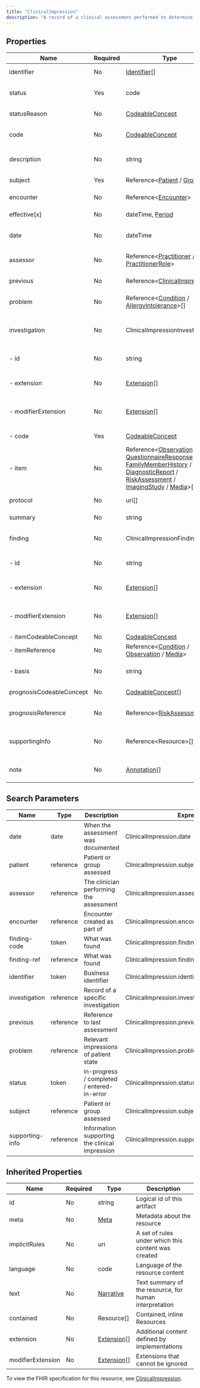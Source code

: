 ```yaml
---
title: "ClinicalImpression"
description: "A record of a clinical assessment performed to determine what problem(s) may affect the patient and before planning the treatments or management strategies that are best to manage a patient's condition. Assessments are often 1:1 with a clinical consultation / encounter,  but this varies greatly depending on the clinical workflow. This resource is called "ClinicalImpression" rather than "ClinicalAssessment" to avoid confusion with the recording of assessment tools such as Apgar score."
---
```


## Properties

| Name                     | Required | Type                                                                                                                                                                                                                                                                                                                                                                                                                                                                      | Description                                                |
| ------------------------ | -------- | ------------------------------------------------------------------------------------------------------------------------------------------------------------------------------------------------------------------------------------------------------------------------------------------------------------------------------------------------------------------------------------------------------------------------------------------------------------------------- | ---------------------------------------------------------- |
| identifier               | No       | [Identifier](/medical-api/fhir/data-types/identifier)[]                                                                                                                                                                                                                                                                                                                                                                                                                   | Business identifier                                        |
| status                   | Yes      | code                                                                                                                                                                                                                                                                                                                                                                                                                                                                      | in-progress / completed / entered-in-error                 |
| statusReason             | No       | [CodeableConcept](/medical-api/fhir/data-types/codeableconcept)                                                                                                                                                                                                                                                                                                                                                                                                           | Reason for current status                                  |
| code                     | No       | [CodeableConcept](/medical-api/fhir/data-types/codeableconcept)                                                                                                                                                                                                                                                                                                                                                                                                           | Kind of assessment performed                               |
| description              | No       | string                                                                                                                                                                                                                                                                                                                                                                                                                                                                    | Why/how the assessment was performed                       |
| subject                  | Yes      | Reference&lt;[Patient](/medical-api/fhir/resources/patient) / [Group](/medical-api/fhir/resources/group)&gt;                                                                                                                                                                                                                                                                                                                                                              | Patient or group assessed                                  |
| encounter                | No       | Reference&lt;[Encounter](/medical-api/fhir/resources/encounter)&gt;                                                                                                                                                                                                                                                                                                                                                                                                       | Encounter created as part of                               |
| effective[x]             | No       | dateTime, [Period](/medical-api/fhir/data-types/period)                                                                                                                                                                                                                                                                                                                                                                                                                   | Time of assessment                                         |
| date                     | No       | dateTime                                                                                                                                                                                                                                                                                                                                                                                                                                                                  | When the assessment was documented                         |
| assessor                 | No       | Reference&lt;[Practitioner](/medical-api/fhir/resources/practitioner) / [PractitionerRole](/medical-api/fhir/resources/practitionerrole)&gt;                                                                                                                                                                                                                                                                                                                              | The clinician performing the assessment                    |
| previous                 | No       | Reference&lt;[ClinicalImpression](/medical-api/fhir/resources/clinicalimpression)&gt;                                                                                                                                                                                                                                                                                                                                                                                     | Reference to last assessment                               |
| problem                  | No       | Reference&lt;[Condition](/medical-api/fhir/resources/condition) / [AllergyIntolerance](/medical-api/fhir/resources/allergyintolerance)&gt;[]                                                                                                                                                                                                                                                                                                                              | Relevant impressions of patient state                      |
| investigation            | No       | ClinicalImpressionInvestigation                                                                                                                                                                                                                                                                                                                                                                                                                                           | One or more sets of investigations (signs, symptoms, etc.) |
| - id                     | No       | string                                                                                                                                                                                                                                                                                                                                                                                                                                                                    | Unique id for inter-element referencing                    |
| - extension              | No       | [Extension](/medical-api/fhir/data-types/extension)[]                                                                                                                                                                                                                                                                                                                                                                                                                     | Additional content defined by implementations              |
| - modifierExtension      | No       | [Extension](/medical-api/fhir/data-types/extension)[]                                                                                                                                                                                                                                                                                                                                                                                                                     | Extensions that cannot be ignored even if unrecognized     |
| - code                   | Yes      | [CodeableConcept](/medical-api/fhir/data-types/codeableconcept)                                                                                                                                                                                                                                                                                                                                                                                                           | A name/code for the set                                    |
| - item                   | No       | Reference&lt;[Observation](/medical-api/fhir/resources/observation) / [QuestionnaireResponse](/medical-api/fhir/resources/questionnaireresponse) / [FamilyMemberHistory](/medical-api/fhir/resources/familymemberhistory) / [DiagnosticReport](/medical-api/fhir/resources/diagnosticreport) / [RiskAssessment](/medical-api/fhir/resources/riskassessment) / [ImagingStudy](/medical-api/fhir/resources/imagingstudy) / [Media](/medical-api/fhir/resources/media)&gt;[] | Record of a specific investigation                         |
| protocol                 | No       | uri[]                                                                                                                                                                                                                                                                                                                                                                                                                                                                     | Clinical Protocol followed                                 |
| summary                  | No       | string                                                                                                                                                                                                                                                                                                                                                                                                                                                                    | Summary of the assessment                                  |
| finding                  | No       | ClinicalImpressionFinding                                                                                                                                                                                                                                                                                                                                                                                                                                                 | Possible or likely findings and diagnoses                  |
| - id                     | No       | string                                                                                                                                                                                                                                                                                                                                                                                                                                                                    | Unique id for inter-element referencing                    |
| - extension              | No       | [Extension](/medical-api/fhir/data-types/extension)[]                                                                                                                                                                                                                                                                                                                                                                                                                     | Additional content defined by implementations              |
| - modifierExtension      | No       | [Extension](/medical-api/fhir/data-types/extension)[]                                                                                                                                                                                                                                                                                                                                                                                                                     | Extensions that cannot be ignored even if unrecognized     |
| - itemCodeableConcept    | No       | [CodeableConcept](/medical-api/fhir/data-types/codeableconcept)                                                                                                                                                                                                                                                                                                                                                                                                           | What was found                                             |
| - itemReference          | No       | Reference&lt;[Condition](/medical-api/fhir/resources/condition) / [Observation](/medical-api/fhir/resources/observation) / [Media](/medical-api/fhir/resources/media)&gt;                                                                                                                                                                                                                                                                                                 | What was found                                             |
| - basis                  | No       | string                                                                                                                                                                                                                                                                                                                                                                                                                                                                    | Which investigations support finding                       |
| prognosisCodeableConcept | No       | [CodeableConcept](/medical-api/fhir/data-types/codeableconcept)[]                                                                                                                                                                                                                                                                                                                                                                                                         | Estimate of likely outcome                                 |
| prognosisReference       | No       | Reference&lt;[RiskAssessment](/medical-api/fhir/resources/riskassessment)&gt;[]                                                                                                                                                                                                                                                                                                                                                                                           | RiskAssessment expressing likely outcome                   |
| supportingInfo           | No       | Reference&lt;Resource&gt;[]                                                                                                                                                                                                                                                                                                                                                                                                                                               | Information supporting the clinical impression             |
| note                     | No       | [Annotation](/medical-api/fhir/data-types/annotation)[]                                                                                                                                                                                                                                                                                                                                                                                                                   | Comments made about the ClinicalImpression                 |

## Search Parameters

| Name            | Type      | Description                                    | Expression                                     |
| --------------- | --------- | ---------------------------------------------- | ---------------------------------------------- |
| date            | date      | When the assessment was documented             | ClinicalImpression.date                        |
| patient         | reference | Patient or group assessed                      | ClinicalImpression.subject                     |
| assessor        | reference | The clinician performing the assessment        | ClinicalImpression.assessor                    |
| encounter       | reference | Encounter created as part of                   | ClinicalImpression.encounter                   |
| finding-code    | token     | What was found                                 | ClinicalImpression.finding.itemCodeableConcept |
| finding-ref     | reference | What was found                                 | ClinicalImpression.finding.itemReference       |
| identifier      | token     | Business identifier                            | ClinicalImpression.identifier                  |
| investigation   | reference | Record of a specific investigation             | ClinicalImpression.investigation.item          |
| previous        | reference | Reference to last assessment                   | ClinicalImpression.previous                    |
| problem         | reference | Relevant impressions of patient state          | ClinicalImpression.problem                     |
| status          | token     | in-progress / completed / entered-in-error     | ClinicalImpression.status                      |
| subject         | reference | Patient or group assessed                      | ClinicalImpression.subject                     |
| supporting-info | reference | Information supporting the clinical impression | ClinicalImpression.supportingInfo              |

## Inherited Properties

| Name              | Required | Type                                                  | Description                                            |
| ----------------- | -------- | ----------------------------------------------------- | ------------------------------------------------------ |
| id                | No       | string                                                | Logical id of this artifact                            |
| meta              | No       | [Meta](/medical-api/fhir/data-types/meta)             | Metadata about the resource                            |
| implicitRules     | No       | uri                                                   | A set of rules under which this content was created    |
| language          | No       | code                                                  | Language of the resource content                       |
| text              | No       | [Narrative](/medical-api/fhir/data-types/narrative)   | Text summary of the resource, for human interpretation |
| contained         | No       | Resource[]                                            | Contained, inline Resources                            |
| extension         | No       | [Extension](/medical-api/fhir/data-types/extension)[] | Additional content defined by implementations          |
| modifierExtension | No       | [Extension](/medical-api/fhir/data-types/extension)[] | Extensions that cannot be ignored                      |

To view the FHIR specification for this resource, see [ClinicalImpression](https://www.hl7.org/fhir/StructureDefinition/ClinicalImpression).

